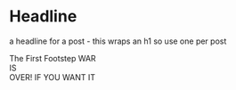 
<Meta title="design system/atoms/text/headline" />

# Headline

<Subtitle>a headline for a post - this wraps an h1 so use one per post</Subtitle>

<Canvas>
  <Story name="headline">
    <Headline color="lightslategrey">The First Footstep</Headline>
  </Story>
  <Story name="headline with subheadline">
    <Column customStyle={{ alignItems: 'center' }}>
      <Headline customClass={styles.warIsOver} customStyle={{ fontSize: 60, fontWeight: 700 }}>
        WAR
        <br />
        IS
        <br />
        OVER!
      </Headline>
      <SubHeadline customClass={styles.ifYouWant}>IF YOU WANT IT</SubHeadline>
      <Image
        width="500"
        url="https://vintagenewsdaily.com/wp-content/uploads/2018/12/2.bp_.blogspot.compeace-for-christmas-unice-6499c7d88b9c85b0f0c495b76764615bb9e3d4ef-640x381.jpg"
      />
    </Column>
  </Story>
</Canvas>

